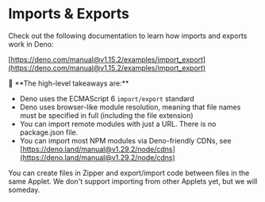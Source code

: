 # **Imports & Exports**

Check out the following documentation to learn how imports and exports work in Deno:

[https://deno.com/manual@v1.15.2/examples/import_export](https://deno.com/manual@v1.15.2/examples/import_export)

<aside>
🦕 **The high-level takeaways are:**

- Deno uses the ECMAScript 6 `import/export` standard
- Deno uses browser-like module resolution, meaning that file names must be specified in full (including the file extension)
- You can import remote modules with just a URL. There is no package.json file.
- You can import most NPM modules via Deno-friendly CDNs, see [https://deno.land/manual@v1.29.2/node/cdns](https://deno.land/manual@v1.29.2/node/cdns)

</aside>

You can create files in Zipper and export/import code between files in the same Applet. We don't support importing from other Applets yet, but we will someday.

